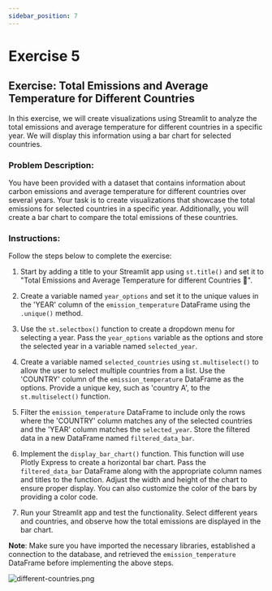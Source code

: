 ```yaml
---
sidebar_position: 7
---
```


# Exercise 5

## Exercise: Total Emissions and Average Temperature for Different Countries

In this exercise, we will create visualizations using Streamlit to analyze the total emissions and average temperature for different countries in a specific year. We will display this information using a bar chart for selected countries.

### Problem Description:
You have been provided with a dataset that contains information about carbon emissions and average temperature for different countries over several years. Your task is to create visualizations that showcase the total emissions for selected countries in a specific year. Additionally, you will create a bar chart to compare the total emissions of these countries.

### Instructions:
Follow the steps below to complete the exercise:

1. Start by adding a title to your Streamlit app using `st.title()` and set it to "Total Emissions and Average Temperature for different Countries 🧭".

2. Create a variable named `year_options` and set it to the unique values in the 'YEAR' column of the `emission_temperature` DataFrame using the `.unique()` method.

3. Use the `st.selectbox()` function to create a dropdown menu for selecting a year. Pass the `year_options` variable as the options and store the selected year in a variable named `selected_year`.

4. Create a variable named `selected_countries` using `st.multiselect()` to allow the user to select multiple countries from a list. Use the 'COUNTRY' column of the `emission_temperature` DataFrame as the options. Provide a unique key, such as 'country A', to the `st.multiselect()` function.

5. Filter the `emission_temperature` DataFrame to include only the rows where the 'COUNTRY' column matches any of the selected countries and the 'YEAR' column matches the `selected_year`. Store the filtered data in a new DataFrame named `filtered_data_bar`.

6. Implement the `display_bar_chart()` function. This function will use Plotly Express to create a horizontal bar chart. Pass the `filtered_data_bar` DataFrame along with the appropriate column names and titles to the function. Adjust the width and height of the chart to ensure proper display. You can also customize the color of the bars by providing a color code.

7. Run your Streamlit app and test the functionality. Select different years and countries, and observe how the total emissions are displayed in the bar chart.

**Note**: Make sure you have imported the necessary libraries, established a connection to the database, and retrieved the `emission_temperature` DataFrame before implementing the above steps.

![different-countries.png](./assets/different-countries.png)
